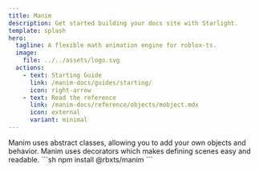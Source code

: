 ```yaml
---
title: Manim
description: Get started building your docs site with Starlight.
template: splash
hero:
  tagline: A flexible math animation engine for roblox-ts.
  image:
    file: ../../assets/logo.svg
  actions:
    - text: Starting Guide
      link: /manim-docs/guides/starting/
      icon: right-arrow
    - text: Read the reference
      link: /manim-docs/reference/objects/mobject.mdx
      icon: external
      variant: minimal
---
```



<CardGrid stagger>
  <Card title="Extensible" icon="add-document">
    Manim uses abstract classes, allowing you to add your own objects and
    behavior.
  </Card>
  <Card title="Easy to use" icon="pencil">
    Manim uses decorators which makes defining scenes easy and readable.
  </Card>
</CardGrid>

<Card title="Installation" icon="rocket">
  ```sh npm install @rbxts/manim ```
</Card>
